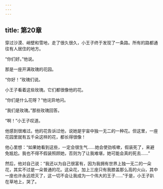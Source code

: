 ```yaml
---
---
---
```

title: 第20章
---

穿过沙漠、峭壁和雪地，走了很久很久，小王子终于发现了一条路。所有的路都通往有人居住的地方。

“你们好。”他说。

那是一座开满玫瑰的花园。

“你好！”玫瑰们说。

小王子看着这些玫瑰。它们都很像他的花。

“你们是什么花呀？”他诧异地问。



“我们是玫瑰。”那些玫瑰回答。

“啊！”小王子叹道。

他感到很难过。他的花告诉过他，说她是宇宙中独一无二的一种花。但这里，一座花园里就有五千朵这样的花，都长得很像！

他心里想：“如果她看到这些，一定会很生气……她会使劲咳嗽，假装死了，来避免尴尬。我也不得不假装照顾她，否则为了让我难堪，她可能会真的死去……”

然后，他对自己说：“我还以为自己很富有，因为我拥有世界上独一无二的一朵花，其实不过是一朵普通的花。这朵花，加上三座只有我膝盖那么高的火山，其中一座也许永远熄灭了，这一切不会让我成为一个伟大的王子……”于是，小王子趴在草地上，哭了。